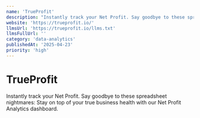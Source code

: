 ```yaml
---
name: 'TrueProfit'
description: "Instantly track your Net Profit. Say goodbye to these spreadsheet nightmares:' Stay on top of your true business health with our Net Profit Analytics dashboard."
website: 'https://trueprofit.io/'
llmsUrl: 'https://trueprofit.io/llms.txt'
llmsFullUrl: ''
category: 'data-analytics'
publishedAt: '2025-04-23'
priority: 'high'
---
```


# TrueProfit

Instantly track your Net Profit. Say goodbye to these spreadsheet nightmares: Stay on top of your true business health with our Net Profit Analytics dashboard.
